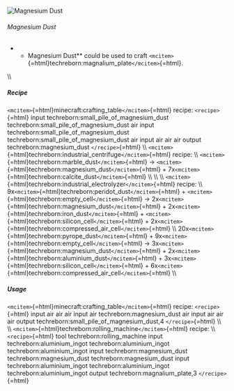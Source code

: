 ![Magnesium Dust](/mods/techreborn/magnesium_dust.png)

###### Magnesium Dust

-   -   Magnesium Dust** could be used to craft
        `<mcitem>`{=html}techreborn:magnalium_plate`</mcitem>`{=html}.

\\\\

##### Recipe

`<mcitem>`{=html}minecraft:crafting_table`</mcitem>`{=html} recipe:
`<recipe>`{=html} input techreborn:small_pile_of_magnesium_dust
techreborn:small_pile_of_magnesium_dust air input
techreborn:small_pile_of_magnesium_dust
techreborn:small_pile_of_magnesium_dust air input air air air output
techreborn:magnesium_dust `</recipe>`{=html} \\\\
`<mcitem>`{=html}techreborn:industrial_centrifuge`</mcitem>`{=html}
recipe: \\\\ `<mcitem>`{=html}techreborn:marble_dust`</mcitem>`{=html}
-\> `<mcitem>`{=html}techreborn:magnesium_dust`</mcitem>`{=html} +
7x`<mcitem>`{=html}techreborn:calcite_dust`</mcitem>`{=html} \\\\ \\\\
\\\\
`<mcitem>`{=html}techreborn:industrial_electrolyzer`</mcitem>`{=html}
recipe: \\\\
9x`<mcitem>`{=html}techreborn:peridot_dust`</mcitem>`{=html} +
`<mcitem>`{=html}techreborn:empty_cell`</mcitem>`{=html} -\>
2x`<mcitem>`{=html}techreborn:magnesium_dust`</mcitem>`{=html} +
2x`<mcitem>`{=html}techreborn:iron_dust`</mcitem>`{=html} +
`<mcitem>`{=html}techreborn:silicon_cell`</mcitem>`{=html} +
2x`<mcitem>`{=html}techreborn:compressed_air_cell`</mcitem>`{=html} \\\\
20x`<mcitem>`{=html}techreborn:pyrope_dust`</mcitem>`{=html} +
9x`<mcitem>`{=html}techreborn:empty_cell`</mcitem>`{=html} -\>
3x`<mcitem>`{=html}techreborn:magnesium_dust`</mcitem>`{=html} +
2x`<mcitem>`{=html}techreborn:aluminium_dust`</mcitem>`{=html} +
3x`<mcitem>`{=html}techreborn:silicon_cell`</mcitem>`{=html} +
6x`<mcitem>`{=html}techreborn:compressed_air_cell`</mcitem>`{=html} \\\\

##### Usage

`<mcitem>`{=html}minecraft:crafting_table`</mcitem>`{=html} recipe:
`<recipe>`{=html} input air air air input air techreborn:magnesium_dust
air input air air air output techreborn:small_pile_of_magnesium_dust,4
`</recipe>`{=html} \\\\ \\\\
`<mcitem>`{=html}techreborn:rolling_machine`</mcitem>`{=html} recipe:
\\\\ `<recipe>`{=html} tool techreborn:rolling_machine input
techreborn:aluminium_ingot techreborn:aluminium_ingot
techreborn:aluminium_ingot input techreborn:magnesium_dust
techreborn:magnesium_dust techreborn:magnesium_dust input
techreborn:aluminium_ingot techreborn:aluminium_ingot
techreborn:aluminium_ingot output techreborn:magnalium_plate,3
`</recipe>`{=html}
